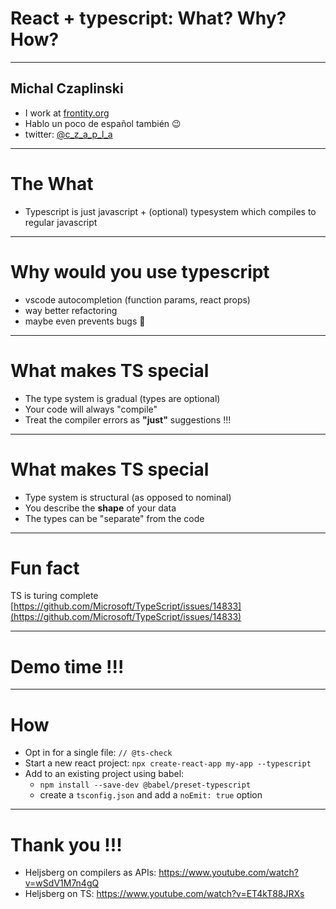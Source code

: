 

# React + typescript: What? Why? How?

---

## Michal Czaplinski

- I work at [frontity.org](https://frontity.org)
- Hablo un poco de español también 😉
- twitter: [@c_z_a_p_l_a](https://twitter.com/c_z_a_p_l_a)

---

# The What

- Typescript is just javascript + (optional) typesystem which compiles to regular javascript

---

# Why would you use typescript

- vscode autocompletion (function params, react props)
- way better refactoring
- maybe even prevents bugs 🤪

---

# What makes TS special

- The type system is gradual (types are optional)
- Your code will always "compile"
- Treat the compiler errors as **"just"** suggestions !!!

---

# What makes TS special

- Type system is structural (as opposed to nominal)
- You describe the **shape** of your data
- The types can be "separate" from the code

---

# Fun fact

TS is turing complete [https://github.com/Microsoft/TypeScript/issues/14833](https://github.com/Microsoft/TypeScript/issues/14833)

---

# Demo time !!!

---

# How

- Opt in for a single file: `// @ts-check`
- Start a new react project: `npx create-react-app my-app --typescript`
- Add to an existing project using babel:
  - `npm install --save-dev @babel/preset-typescript`
  - create a `tsconfig.json` and add a `noEmit: true` option

---

# Thank you !!!

- Heljsberg on compilers as APIs:
  https://www.youtube.com/watch?v=wSdV1M7n4gQ
- Heljsberg on TS:
  https://www.youtube.com/watch?v=ET4kT88JRXs
